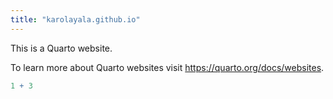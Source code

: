 ```yaml
---
title: "karolayala.github.io"
---
```


This is a Quarto website.

To learn more about Quarto websites visit <https://quarto.org/docs/websites>.

```r
1 + 3
```

